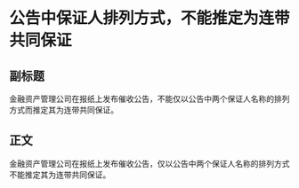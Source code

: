# 公告中保证人排列方式，不能推定为连带共同保证
## 副标题
金融资产管理公司在报纸上发布催收公告，不能仅以公告中两个保证人名称的排列方式而推定其为连带共同保证。
## 正文
金融资产管理公司在报纸上发布催收公告，仅以公告中两个保证人名称的排列方式不能推定其为连带共同保证。